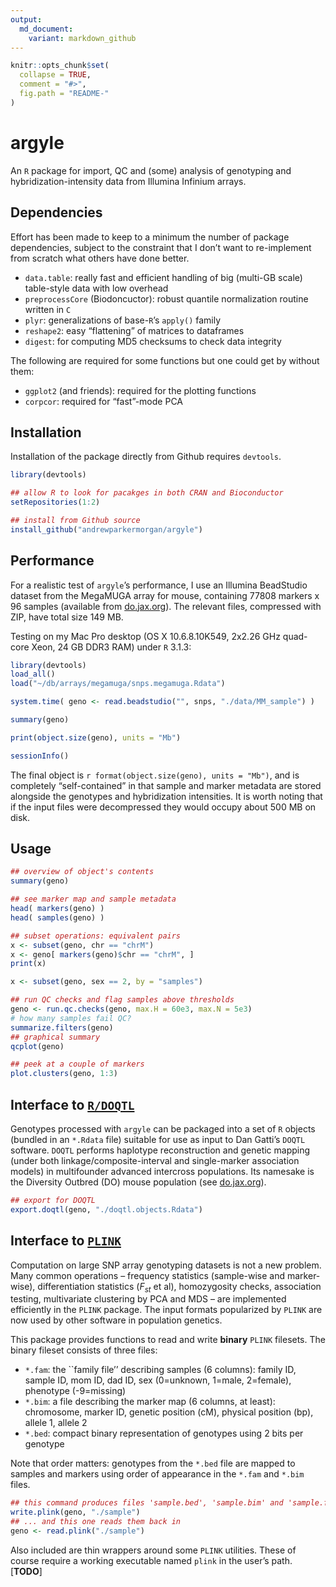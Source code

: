 ```yaml
---
output:
  md_document:
    variant: markdown_github
---
```


<!-- README.md is generated from README.Rmd. Please edit that file -->

```r
knitr::opts_chunk$set(
  collapse = TRUE,
  comment = "#>",
  fig.path = "README-"
)
```


# argyle
An `R` package for import, QC and (some) analysis of genotyping and hybridization-intensity data from Illumina Infinium arrays.

## Dependencies
Effort has been made to keep to a minimum the number of package dependencies, subject to the constraint that I don't want to re-implement from scratch what others have done better.

* `data.table`: really fast and efficient handling of big (multi-GB scale) table-style data with low overhead
* `preprocessCore` (Biodoncuctor): robust quantile normalization routine written in `C`
* `plyr`: generalizations of base-`R`'s `apply()` family
* `reshape2`: easy "flattening" of matrices to dataframes
* `digest`: for computing MD5 checksums to check data integrity

The following are required for some functions but one could get by without them:

* `ggplot2` (and friends): required for the plotting functions
* `corpcor`: required for "fast"-mode PCA

## Installation
Installation of the package directly from Github requires `devtools`.
```r
library(devtools)

## allow R to look for pacakges in both CRAN and Bioconductor
setRepositories(1:2)

## install from Github source
install_github("andrewparkermorgan/argyle")
```

## Performance
For a realistic test of `argyle`'s performance, I use an Illumina BeadStudio dataset from the MegaMUGA array for mouse, containing 77808 markers x 96 samples (available from [do.jax.org](http://churchill.jax.org/research/cc/do_data/megamuga/raw/MegaMUGA_22Oct2012/)).  The relevant files, compressed with ZIP, have total size 149 MB.

Testing on my Mac Pro desktop (OS X 10.6.8.10K549, 2x2.26 GHz quad-core Xeon, 24 GB DDR3 RAM) under  `R` 3.1.3:
```r
library(devtools)
load_all()
load("~/db/arrays/megamuga/snps.megamuga.Rdata")
```
```r
system.time( geno <- read.beadstudio("", snps, "./data/MM_sample") )

summary(geno)

print(object.size(geno), units = "Mb")

sessionInfo()
```

The final object is `r format(object.size(geno), units = "Mb")`, and is completely "self-contained" in that sample and marker metadata are stored alongside the genotypes and hybridization intensities.  It is worth noting that if the input files were decompressed they would occupy about 500 MB on disk.

## Usage
```r
## overview of object's contents
summary(geno)

## see marker map and sample metadata
head( markers(geno) )
head( samples(geno) )

## subset operations: equivalent pairs
x <- subset(geno, chr == "chrM")
x <- geno[ markers(geno)$chr == "chrM", ]
print(x)

x <- subset(geno, sex == 2, by = "samples")

## run QC checks and flag samples above thresholds
geno <- run.qc.checks(geno, max.H = 60e3, max.N = 5e3)
# how many samples fail QC?
summarize.filters(geno)
## graphical summary
qcplot(geno)

## peek at a couple of markers
plot.clusters(geno, 1:3)

```

## Interface to [`R/DOQTL`](http://cgd.jax.org/apps/doqtl/DOQTL.shtml)
Genotypes processed with `argyle` can be packaged into a set of `R` objects (bundled in an `*.Rdata` file) suitable for use as input to Dan Gatti's `DOQTL` software.  `DOQTL` performs haplotype reconstruction and genetic mapping (under both linkage/composite-interval and single-marker association models) in multifounder advanced intercross populations.  Its namesake is the Diversity Outbred (DO) mouse population (see [do.jax.org](http://do.jax.org/)).
```r
## export for DOQTL
export.doqtl(geno, "./doqtl.objects.Rdata")
```

## Interface to [`PLINK`](https://www.cog-genomics.org/plink2/)
Computation on large SNP array genotyping datasets is not a new problem.  Many common operations -- frequency statistics (sample-wise and marker-wise), differentiation statistics ($F_{st}$ et al), homozygosity checks, association testing, multivariate clustering by PCA and MDS -- are implemented efficiently in the `PLINK` package.  The input formats popularized by `PLINK` are now used by other software in population genetics.

This package provides functions to read and write **binary** `PLINK` filesets.  The binary fileset consists of three files:

* `*.fam`: the ``family file'' describing samples (6 columns): family ID, sample ID, mom ID, dad ID, sex (0=unknown, 1=male, 2=female), phenotype (-9=missing)
* `*.bim`: a file describing the marker map (6 columns, at least): chromosome, marker ID, genetic position (cM), physical position (bp), allele 1, allele 2
* `*.bed`: compact binary representation of genotypes using 2 bits per genotype

Note that order matters: genotypes from the `*.bed` file are mapped to samples and markers using order of appearance in the `*.fam` and `*.bim` files.
```r
## this command produces files 'sample.bed', 'sample.bim' and 'sample.fam'
write.plink(geno, "./sample")
## ... and this one reads them back in
geno <- read.plink("./sample")
```

Also included are thin wrappers around some `PLINK` utilities.  These of course require a working executable named `plink` in the user's path. [**TODO**]
